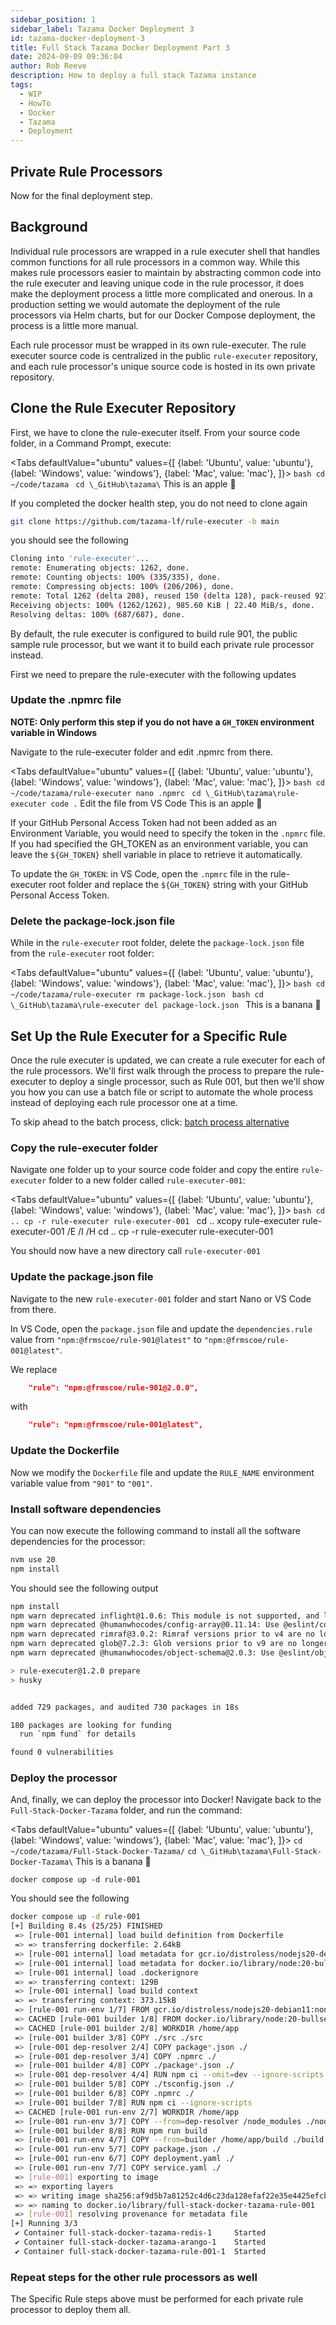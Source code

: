 ```yaml
---  
sidebar_position: 1  
sidebar_label: Tazama Docker Deployment 3
id: tazama-docker-deployment-3
title: Full Stack Tazama Docker Deployment Part 3
date: 2024-09-09 09:36:04
author: Rob Reeve
description: How to deploy a full stack Tazama instance
tags: 
  - WIP
  - HowTo
  - Docker
  - Tazama
  - Deployment
---  
```


<!-- SPDX-License-Identifier: CC-BY-SA-4.0 -->


## Private Rule Processors

Now for the final deployment step.

## Background

Individual rule processors are wrapped in a rule executer shell that handles common functions for all rule processors in a common way. While this makes rule processors easier to maintain by abstracting common code into the rule executer and leaving unique code in the rule processor, it does make the deployment process a little more complicated and onerous. In a production setting we would automate the deployment of the rule processors via Helm charts, but for our Docker Compose deployment, the process is a little more manual.

Each rule processor must be wrapped in its own rule-executer. The rule executer source code is centralized in the public `rule-executer` repository, and each rule processor's unique source code is hosted in its own private repository.

## Clone the Rule Executer Repository

First, we have to clone the rule-executer itself. From your source code folder, in a Command Prompt, execute:

<Tabs
  defaultValue="ubuntu"
  values={[
    {label: 'Ubuntu', value: 'ubuntu'},
    {label: 'Windows', value: 'windows'},
    {label: 'Mac', value: 'mac'},
  ]}>
    <TabItem value="ubuntu">
        ```bash
        cd ~/code/tazama
        ```
    </TabItem>
    <TabItem value="windows">
        ```
        cd \_GitHub\tazama\
        ```
    </TabItem>
    <TabItem value="mac">
        This is an apple :apple:
    </TabItem>
</Tabs>

If you completed the docker health step, you do not need to clone again

```bash
git clone https://github.com/tazama-lf/rule-executer -b main
```

you should see the following

```bash
Cloning into 'rule-executer'...
remote: Enumerating objects: 1262, done.
remote: Counting objects: 100% (335/335), done.
remote: Compressing objects: 100% (206/206), done.
remote: Total 1262 (delta 208), reused 150 (delta 128), pack-reused 927 (from 1)
Receiving objects: 100% (1262/1262), 985.60 KiB | 22.40 MiB/s, done.
Resolving deltas: 100% (687/687), done.
```

By default, the rule executer is configured to build rule 901, the public sample rule processor, but we want it to build each private rule processor instead.

First we need to prepare the rule-executer with the following updates

### Update the .npmrc file

**NOTE: Only perform this step if you do not have a `GH_TOKEN` environment variable in Windows**

Navigate to the rule-executer folder and edit .npmrc from there.

<Tabs
  defaultValue="ubuntu"
  values={[
    {label: 'Ubuntu', value: 'ubuntu'},
    {label: 'Windows', value: 'windows'},
    {label: 'Mac', value: 'mac'},
  ]}>
    <TabItem value="ubuntu">
      ```bash
      cd ~/code/tazama/rule-executer
      nano .npmrc
      ```
    </TabItem>
    <TabItem value="windows">
        ```
        cd \_GitHub\tazama\rule-executer
        code .
        ```
        Edit the file from VS Code
    </TabItem>
    <TabItem value="mac">
        This is an apple :apple:
    </TabItem>
</Tabs>

If your GitHub Personal Access Token had not been added as an Environment Variable, you would need to specify the token in the `.npmrc` file. If you had specified the GH_TOKEN as an environment variable, you can leave the `${GH_TOKEN}` shell variable in place to retrieve it automatically.

To update the `GH_TOKEN`: in VS Code, open the `.npmrc` file in the rule-executer root folder and replace the `${GH_TOKEN}` string with your GitHub Personal Access Token.

### Delete the package-lock.json file

While in the `rule-executer` root folder, delete the `package-lock.json` file from the `rule-executer` root folder:

<Tabs
  defaultValue="ubuntu"
  values={[
    {label: 'Ubuntu', value: 'ubuntu'},
    {label: 'Windows', value: 'windows'},
    {label: 'Mac', value: 'mac'},
  ]}>
    <TabItem value="ubuntu">
        ```bash
        cd ~/code/tazama/rule-executer
        rm package-lock.json
        ```
    </TabItem>
    <TabItem value="windows">
        ```bash
        cd \_GitHub\tazama\rule-executer
        del package-lock.json
        ```
    </TabItem>
    <TabItem value="mac">
        This is a banana 🍌
    </TabItem>
</Tabs>

## Set Up the Rule Executer for a Specific Rule

Once the rule executer is updated, we can create a rule executer for each of the rule processors. We'll first walk through the process to prepare the rule-executer to deploy a single processor, such as Rule 001, but then we'll show you how you can use a batch file or script to automate the whole process instead of deploying each rule processor one at a time.

To skip ahead to the batch process, click: [batch process alternative](04_tazama.mdx)

### Copy the rule-executer folder

Navigate one folder up to your source code folder and copy the entire `rule-executer` folder to a new folder called `rule-executer-001`:


<Tabs
  defaultValue="ubuntu"
  values={[
    {label: 'Ubuntu', value: 'ubuntu'},
    {label: 'Windows', value: 'windows'},
    {label: 'Mac', value: 'mac'},
  ]}>
    <TabItem value="ubuntu">
        ```bash
        cd ..
        cp -r rule-executer rule-executer-001
        ```
    </TabItem>
    <TabItem value="windows">
        cd ..
        xcopy rule-executer rule-executer-001 /E /I /H
    </TabItem>
    <TabItem value="mac">
        cd ..
        cp -r rule-executer rule-executer-001
    </TabItem>
</Tabs>

You should now have a new directory call ```rule-executer-001```

### Update the package.json file

Navigate to the new `rule-executer-001` folder and start Nano or VS Code from there.

In VS Code, open the `package.json` file and update the `dependencies.rule` value from `"npm:@frmscoe/rule-901@latest"` to `"npm:@frmscoe/rule-001@latest"`.

We replace

```json
    "rule": "npm:@frmscoe/rule-901@2.0.0",
```

with

```json
    "rule": "npm:@frmscoe/rule-001@latest",
```

### Update the Dockerfile

Now we modify the `Dockerfile` file and update the `RULE_NAME` environment variable value from `"901"` to `"001"`.

### Install software dependencies

You can now execute the following command to install all the software dependencies for the processor:

```bash
nvm use 20
npm install
```

You should see the following output

```bash
npm install
npm warn deprecated inflight@1.0.6: This module is not supported, and leaks memory. Do not use it. Check out lru-cache if you want a good and tested way to coalesce async requests by a key value, which is much more comprehensive and powerful.
npm warn deprecated @humanwhocodes/config-array@0.11.14: Use @eslint/config-array instead
npm warn deprecated rimraf@3.0.2: Rimraf versions prior to v4 are no longer supported
npm warn deprecated glob@7.2.3: Glob versions prior to v9 are no longer supported
npm warn deprecated @humanwhocodes/object-schema@2.0.3: Use @eslint/object-schema instead

> rule-executer@1.2.0 prepare
> husky


added 729 packages, and audited 730 packages in 18s

180 packages are looking for funding
  run `npm fund` for details

found 0 vulnerabilities
```

### Deploy the processor

And, finally, we can deploy the processor into Docker! Navigate back to the `Full-Stack-Docker-Tazama` folder, and run the command:

<Tabs
  defaultValue="ubuntu"
  values={[
    {label: 'Ubuntu', value: 'ubuntu'},
    {label: 'Windows', value: 'windows'},
    {label: 'Mac', value: 'mac'},
  ]}>
    <TabItem value="ubuntu">
        ```
        cd ~/code/tazama/Full-Stack-Docker-Tazama/
        ```
    </TabItem>
    <TabItem value="windows">
        ```
        cd \_GitHub\tazama\Full-Stack-Docker-Tazama\
        ```
    </TabItem>
    <TabItem value="mac">
        This is a banana 🍌
    </TabItem>
</Tabs>

```
docker compose up -d rule-001
```

You should see the following

```bash
docker compose up -d rule-001
[+] Building 8.4s (25/25) FINISHED                                                                           docker:default
 => [rule-001 internal] load build definition from Dockerfile                                                          0.0s
 => => transferring dockerfile: 2.64kB                                                                                 0.0s
 => [rule-001 internal] load metadata for gcr.io/distroless/nodejs20-debian11:nonroot                                  0.5s
 => [rule-001 internal] load metadata for docker.io/library/node:20-bullseye                                           0.7s
 => [rule-001 internal] load .dockerignore                                                                             0.0s
 => => transferring context: 129B                                                                                      0.0s
 => [rule-001 internal] load build context                                                                             0.2s
 => => transferring context: 373.15kB                                                                                  0.1s
 => [rule-001 run-env 1/7] FROM gcr.io/distroless/nodejs20-debian11:nonroot@sha256:81c69eccf1cbe5420614b6a93f101c5989  0.0s
 => CACHED [rule-001 builder 1/8] FROM docker.io/library/node:20-bullseye@sha256:d7c934f7d5681f3da7236d53275d1853972d  0.0s
 => CACHED [rule-001 builder 2/8] WORKDIR /home/app                                                                    0.0s
 => [rule-001 builder 3/8] COPY ./src ./src                                                                            0.1s
 => [rule-001 dep-resolver 2/4] COPY package*.json ./                                                                  0.1s
 => [rule-001 dep-resolver 3/4] COPY .npmrc ./                                                                         0.1s
 => [rule-001 builder 4/8] COPY ./package*.json ./                                                                     0.1s
 => [rule-001 dep-resolver 4/4] RUN npm ci --omit=dev --ignore-scripts                                                 2.7s
 => [rule-001 builder 5/8] COPY ./tsconfig.json ./                                                                     0.1s
 => [rule-001 builder 6/8] COPY .npmrc ./                                                                              0.1s
 => [rule-001 builder 7/8] RUN npm ci --ignore-scripts                                                                 4.8s
 => CACHED [rule-001 run-env 2/7] WORKDIR /home/app                                                                    0.0s
 => [rule-001 run-env 3/7] COPY --from=dep-resolver /node_modules ./node_modules                                       0.6s
 => [rule-001 builder 8/8] RUN npm run build                                                                           1.4s
 => [rule-001 run-env 4/7] COPY --from=builder /home/app/build ./build                                                 0.1s
 => [rule-001 run-env 5/7] COPY package.json ./                                                                        0.0s
 => [rule-001 run-env 6/7] COPY deployment.yaml ./                                                                     0.0s
 => [rule-001 run-env 7/7] COPY service.yaml ./                                                                        0.1s
 => [rule-001] exporting to image                                                                                      0.5s
 => => exporting layers                                                                                                0.5s
 => => writing image sha256:af9d5b7a81252c4d6c23da128efaf22e35e4425efcbb966f698a3953d4cf7880                           0.0s
 => => naming to docker.io/library/full-stack-docker-tazama-rule-001                                                   0.0s
 => [rule-001] resolving provenance for metadata file                                                                  0.0s
[+] Running 3/3
 ✔ Container full-stack-docker-tazama-redis-1     Started                                                              0.3s
 ✔ Container full-stack-docker-tazama-arango-1    Started                                                              0.3s
 ✔ Container full-stack-docker-tazama-rule-001-1  Started                                                              0.4s
```

### Repeat steps for the other rule processors as well

The Specific Rule steps above must be performed for each private rule processor to deploy them all.
